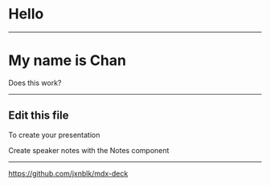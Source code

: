 

<Head>
  <title>Presentation Title</title>
</Head>

# Hello

---

# My name is Chan

<Notes> Does this work?</Notes>

---

## Edit this file

To create your presentation

<Notes>
Create speaker notes with the Notes component
</Notes>

---

<https://github.com/jxnblk/mdx-deck>
